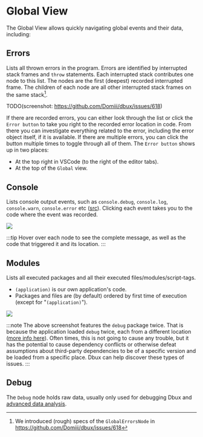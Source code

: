 # Global View


<TOC toc={toc} />

The Global View allows quickly navigating global events and their data, including:


## Errors

Lists all thrown errors in the program.
Errors are identified by interrupted stack frames and `throw` statements.
Each interrupted stack contributes one node to this list.
The nodes are the first (deepest) recorded interrupted frame.
The children of each node are all other interrupted stack frames on the same stack[^1].

TODO(screenshot: https://github.com/Domiii/dbux/issues/618)

If there are recorded errors, you can either look through the list or click the `Error button` <DarkLightImg src="fire.svg" /> to take you right to the recorded error location in code. From there you can investigate everything related to the error, including the error object itself, if it is available.
If there are multiple errors, you can click the button multiple times to toggle through all of them. The `Error button` <DarkLightImg src="fire.svg" /> shows up in two places:
* At the top right in VSCode (to the right of the editor tabs).
* At the top of the `Global` view.



## Console

Lists console output events, such as `console.debug`, `console.log`, `console.warn`, `console.error` etc ([src](https://github.com/Domiii/dbux/blob/master/dbux-runtime/src/builtIns/console.js)).
Clicking each event takes you to the code where the event was recorded.

<Img screen src="global-console-sample1.png" maxWidth={600} />

:::tip
Hover over each node to see the complete message, as well as the code that triggered it and its location.
:::


## Modules

Lists all executed packages and all their executed files/modules/script-tags.

* `(application)` is our own application's code.
* Packages and files are (by default) ordered by first time of execution (except for "`(application)`").

<Img screen src="global-modules-sample1.png" maxWidth={300} />

:::note
The above screenshot features the `debug` package twice. That is because the application loaded `debug` twice, each from a different location ([more info here](https://stackoverflow.com/questions/42147243/how-does-npm-handle-version-conflicts)). Often times, this is not going to cause any trouble, but it has the potential to cause dependency conflicts or otherwise defeat assumptions about third-party dependencies to be of a specific version and be loaded from a specific place. Dbux can help discover these types of issues.
:::


## Debug

The `Debug` node holds raw data, usually only used for debugging Dbux and [advanced data analysis](../advanced/05-data-analysis.mdx).


[^1]: We introduced (rough) specs of the `GlobalErrorsNode` in https://github.com/Domiii/dbux/issues/618
